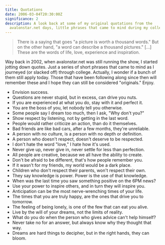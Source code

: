 ```yaml
---
title: Quotations
date: 2006-03-04T20:30:00Z
significance: 2
description: A look back at some of my original quotations from the
  avalonstar.net days, little phrases that came to mind during my college years.
---
```


> There is a saying that goes "a picture is worth a thousand words." But on the other hand, "a word can describe a thousand pictures." [...] These are the words of life, love, experience and inspiration.

Way back in 2002, when avalonstar.net was still running the show, I started jotting down quotes. Just a series of short phrases that came to mind as I journeyed (or slacked off) through college. Actually, I wonder if a bunch of them still apply today. Those that have been following along since then will remember these and I hope they can still be considered "originals." Enjoy.

*   Envision success.
*   Questions are never stupid, but in excess, can drive you nuts.
*   If you are experienced at what you do, stay with it and perfect it.
*   You are the boss of you, let nobody tell you otherwise.
*   Some people say I dream too much, then I ask, "Why don't you?"
*   Show respect by listening, not by getting in the last word.
*   People would rather criticize an action, than do it themselves.
*   Bad friends are like bad cars, after a few months, they're unreliable.
*   A person with no culture, is a person with no depth or definition.
*   A person who doesn't respect, doesn't deserve to be respected.
*   I don't hate the word "love," I hate how it's used.
*   Never give up, never give in, never settle for less than perfection.
*   All people are creative, because we all have the ability to create.
*   Don't be afraid to be different, that's how people remember you.
*   If it wasn't for my friends, my world would be a dark place.
*   Children who don't respect their parents, won't respect their own.
*   They say knowledge is power. Power is the use of that knowledge.
*   When was the last time you saw something positive on the 6PM news?
*   Use your power to inspire others, and in turn they will inspire you.
*   Anticipation can be the most nerve-wrenching times of your life.
*   The times that you are truly happy, are the ones that drive you to tomorrow.
*   The feeling of being lonely, is one of the few that can eat you alive.
*   Live by the will of your dreams, not the limits of reality.
*   What do you do when the person who gives advice can't help himself?
*   Never take no for an answer, but always know why they thought that way.
*   Dreams are hard things to decipher, but in the right hands, they can bloom.
